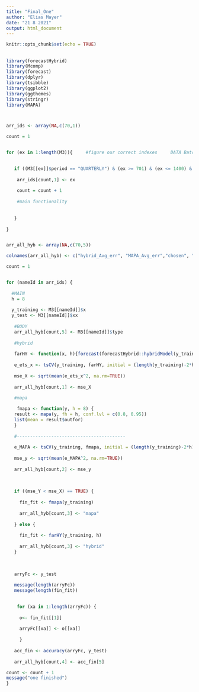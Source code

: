 ```yaml
---
title: "Final_One"
author: "Elias Mayer"
date: "21 8 2021"
output: html_document
---
```


```r
knitr::opts_chunk$set(echo = TRUE)
```

## 

```r

library(forecastHybrid)
library(Mcomp)
library(forecast)
library(dplyr)
library(tsibble)
library(ggplot2)
library(ggthemes)
library(stringr)
library(MAPA)



arr_ids <- array(NA,c(70,1))

count = 1 


for (ex in 1:length(M3)){     #figure our correct indexes     DATA Batch
    

   if ((M3[[ex]]$period == "QUARTERLY") & (ex >= 701) & (ex <= 1400) & (ex %% 10 == 2)) {
     
    arr_ids[count,1] <- ex
       
    count = count + 1
     
    #main functionality
    
    
   }
  
}


arr_all_hyb <- array(NA,c(70,5))

colnames(arr_all_hyb) <- c("hybrid_Avg_err", "MAPA_Avg_err","chosen", "MAPE","type")

count = 1


for (nameId in arr_ids) {
  
  #MAIN
  h = 8
  
  y_training <- M3[[nameId]]$x  
  y_test <- M3[[nameId]]$xx
  
   #BODY
   arr_all_hyb[count,5] <- M3[[nameId]]$type
  
   #hybrid
  
   farHY <- function(x, h){forecast(forecastHybrid::hybridModel(y_training, models= "aez"), h = h)}
   
   e_ets_x <- tsCV(y_training, farHY, initial = (length(y_training)-2*h))
   
   mse_X <- sqrt(mean(e_ets_x^2, na.rm=TRUE))
   
   arr_all_hyb[count,1] <- mse_X

   #mapa
   
    fmapa <- function(y, h = 8) {
   result <- mapa(y, fh = h, conf.lvl = c(0.8, 0.95))
   list(mean = result$outfor)
   }
   
   #-----------------------------------------
   
   e_MAPA <- tsCV(y_training, fmapa, initial = (length(y_training)-2*h))
   
   mse_y <- sqrt(mean(e_MAPA^2, na.rm=TRUE))
   
   arr_all_hyb[count,2] <- mse_y
   
   
   
   if ((mse_Y < mse_X) == TRUE) {
     
     fin_fit <- fmapa(y_training)
     
     arr_all_hyb[count,3] <- "mapa"
     
   } else {
     
     fin_fit <- farHY(y_training, h)
     
     arr_all_hyb[count,3] <- "hybrid"
   }
   
   
   
   arryFc <- y_test
   
   message(length(arryFc))
   message(length(fin_fit))
    

    for (xa in 1:length(arryFc)) {
      
     o<- fin_fit[[1]]  
  
     arryFc[[xa]] <- o[[xa]]
 
     }
   
   acc_fin <- accuracy(arryFc, y_test)
   
   arr_all_hyb[count,4] <- acc_fin[5]

count <- count + 1 
message("one finished")
}
```


